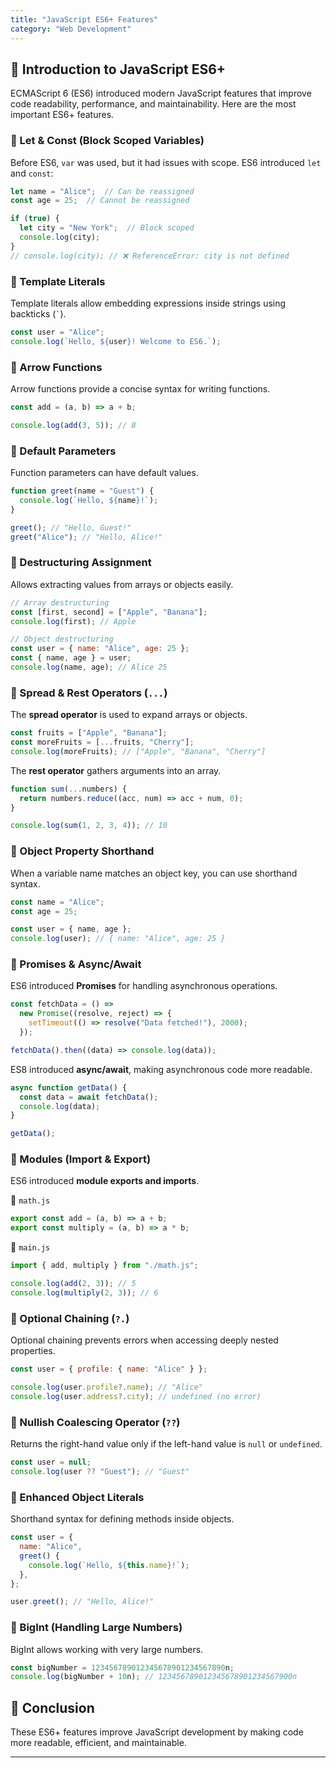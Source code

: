 ```yaml
---
title: "JavaScript ES6+ Features"
category: "Web Development"
---
```


## 📌 Introduction to JavaScript ES6+

ECMAScript 6 (ES6) introduced modern JavaScript features that improve code readability, performance, and maintainability. Here are the most important ES6+ features.

### 🔹 Let & Const (Block Scoped Variables)

Before ES6, `var` was used, but it had issues with scope. ES6 introduced `let` and `const`:

```javascript
let name = "Alice";  // Can be reassigned
const age = 25;  // Cannot be reassigned

if (true) {
  let city = "New York";  // Block scoped
  console.log(city);
}
// console.log(city); // ❌ ReferenceError: city is not defined
```

### 🔹 Template Literals

Template literals allow embedding expressions inside strings using backticks (`` ` ``).

```javascript
const user = "Alice";
console.log(`Hello, ${user}! Welcome to ES6.`);
```

### 🔹 Arrow Functions

Arrow functions provide a concise syntax for writing functions.

```javascript
const add = (a, b) => a + b;

console.log(add(3, 5)); // 8
```

### 🔹 Default Parameters

Function parameters can have default values.

```javascript
function greet(name = "Guest") {
  console.log(`Hello, ${name}!`);
}

greet(); // "Hello, Guest!"
greet("Alice"); // "Hello, Alice!"
```

### 🔹 Destructuring Assignment

Allows extracting values from arrays or objects easily.

```javascript
// Array destructuring
const [first, second] = ["Apple", "Banana"];
console.log(first); // Apple

// Object destructuring
const user = { name: "Alice", age: 25 };
const { name, age } = user;
console.log(name, age); // Alice 25
```

### 🔹 Spread & Rest Operators (`...`)

The **spread operator** is used to expand arrays or objects.

```javascript
const fruits = ["Apple", "Banana"];
const moreFruits = [...fruits, "Cherry"];
console.log(moreFruits); // ["Apple", "Banana", "Cherry"]
```

The **rest operator** gathers arguments into an array.

```javascript
function sum(...numbers) {
  return numbers.reduce((acc, num) => acc + num, 0);
}

console.log(sum(1, 2, 3, 4)); // 10
```

### 🔹 Object Property Shorthand

When a variable name matches an object key, you can use shorthand syntax.

```javascript
const name = "Alice";
const age = 25;

const user = { name, age };
console.log(user); // { name: "Alice", age: 25 }
```

### 🔹 Promises & Async/Await

ES6 introduced **Promises** for handling asynchronous operations.

```javascript
const fetchData = () =>
  new Promise((resolve, reject) => {
    setTimeout(() => resolve("Data fetched!"), 2000);
  });

fetchData().then((data) => console.log(data));
```

ES8 introduced **async/await**, making asynchronous code more readable.

```javascript
async function getData() {
  const data = await fetchData();
  console.log(data);
}

getData();
```

### 🔹 Modules (Import & Export)

ES6 introduced **module exports and imports**.

📌 `math.js`
```javascript
export const add = (a, b) => a + b;
export const multiply = (a, b) => a * b;
```

📌 `main.js`
```javascript
import { add, multiply } from "./math.js";

console.log(add(2, 3)); // 5
console.log(multiply(2, 3)); // 6
```

### 🔹 Optional Chaining (`?.`)

Optional chaining prevents errors when accessing deeply nested properties.

```javascript
const user = { profile: { name: "Alice" } };

console.log(user.profile?.name); // "Alice"
console.log(user.address?.city); // undefined (no error)
```

### 🔹 Nullish Coalescing Operator (`??`)

Returns the right-hand value only if the left-hand value is `null` or `undefined`.

```javascript
const user = null;
console.log(user ?? "Guest"); // "Guest"
```

### 🔹 Enhanced Object Literals

Shorthand syntax for defining methods inside objects.

```javascript
const user = {
  name: "Alice",
  greet() {
    console.log(`Hello, ${this.name}!`);
  },
};

user.greet(); // "Hello, Alice!"
```

### 🔹 BigInt (Handling Large Numbers)

BigInt allows working with very large numbers.

```javascript
const bigNumber = 123456789012345678901234567890n;
console.log(bigNumber + 10n); // 123456789012345678901234567900n
```

## 📌 Conclusion

These ES6+ features improve JavaScript development by making code more readable, efficient, and maintainable.

---
